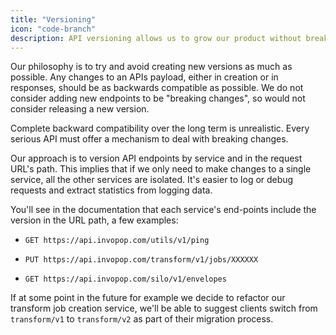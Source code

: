 ```yaml
---
title: "Versioning"
icon: "code-branch"
description: API versioning allows us to grow our product without breaking your integration
---
```


Our philosophy is to try and avoid creating new versions as much as possible. Any changes to an APIs payload, either in creation or in responses, should be as backwards compatible as possible. We do not consider adding new endpoints to be "breaking changes", so would not consider releasing a new version.

Complete backward compatibility over the long term is unrealistic. Every serious API must offer a mechanism to deal with breaking changes.

Our approach is to version API endpoints by service and in the request URL's
path. This implies that if we only need to make changes to a single service, all
the other services are isolated. It's easier to log or debug requests and
extract statistics from logging data.

You'll see in the documentation that each service's end-points include the
version in the URL path, a few examples:

- `GET https://api.invopop.com/utils/v1/ping`

- `PUT https://api.invopop.com/transform/v1/jobs/XXXXXX`

- `GET https://api.invopop.com/silo/v1/envelopes`

If at some point in the future for example we decide to refactor our transform
job creation service, we'll be able to suggest clients switch from
`transform/v1` to `transform/v2` as part of their migration process.
